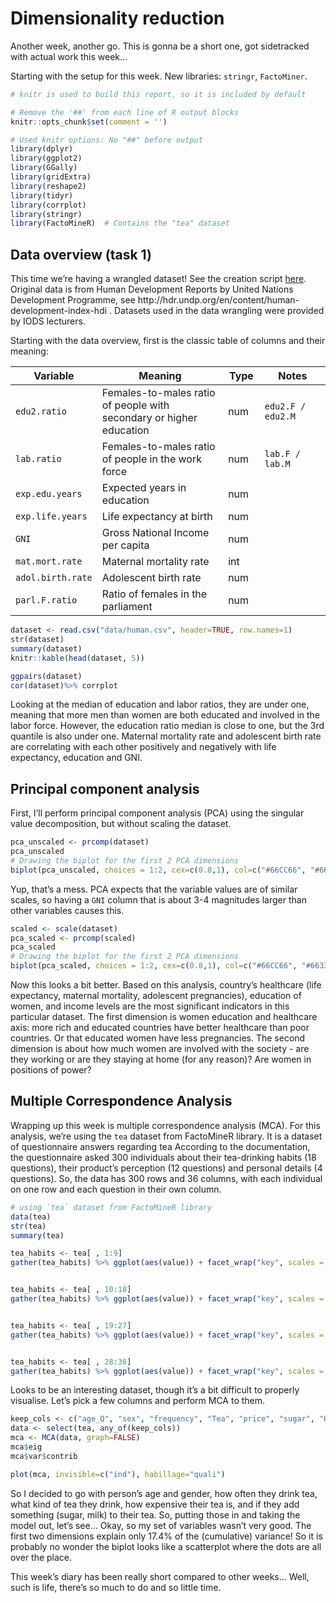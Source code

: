 # Dimensionality reduction
Another week, another go. This is gonna be a short one, got sidetracked with actual work this week...

Starting with the setup for this week. New libraries: `stringr`, `FactoMiner`.
```r
# knitr is used to build this report, so it is included by default

# Remove the '##' from each line of R output blocks
knitr::opts_chunk$set(comment = '')

# Used knitr options: No "##" before output
library(dplyr)
library(ggplot2)
library(GGally)
library(gridExtra)
library(reshape2)
library(tidyr)
library(corrplot)
library(stringr)
library(FactoMineR)  # Contains the "tea" dataset
```

## Data overview (task 1)
This time we're having a wrangled dataset! See the creation script [here](https://github.com/pkars/IODS-project/blob/master/data/create_human.R). Original data is from Human Development Reports by United Nations Development Programme, see http://hdr.undp.org/en/content/human-development-index-hdi . Datasets used in the data wrangling were provided by IODS lecturers.

Starting with the data overview, first is the classic table of columns and their meaning:

| Variable | Meaning | Type | Notes |
|-|----|-|--|
|`edu2.ratio`|Females-to-males ratio of people with secondary or higher education |num|`edu2.F / edu2.M`|
|`lab.ratio`|Females-to-males ratio of people in the work force|num|`lab.F / lab.M`|
|`exp.edu.years`  |Expected years in education|num||
|`exp.life.years` |Life expectancy at birth|num||
|`GNI`            |Gross National Income per capita|num||
|`mat.mort.rate`  |Maternal mortality rate|int||
|`adol.birth.rate`|Adolescent birth rate|num||
|`parl.F.ratio`   |Ratio of females in the parliament|num||


```r
dataset <- read.csv("data/human.csv", header=TRUE, row.names=1)
str(dataset)
summary(dataset)
knitr::kable(head(dataset, 5))
```
```r
ggpairs(dataset)
cor(dataset)%>% corrplot
```

Looking at the median of education and labor ratios, they are under one, meaning that more men than women are both educated and involved in the labor force. However, the education ratio median is close to one, but the 3rd quantile is also under one. Maternal mortality rate and adolescent birth rate are correlating with each other positively and negatively with life expectancy, education and GNI.


## Principal component analysis
First, I'll perform principal component analysis (PCA) using the singular value decomposition, but without scaling the dataset.
```r
pca_unscaled <- prcomp(dataset)
pca_unscaled
# Drawing the biplot for the first 2 PCA dimensions
biplot(pca_unscaled, choices = 1:2, cex=c(0.8,1), col=c("#66CC66", "#663399")) # purple color is "rebecca"
```

Yup, that's a mess. PCA expects that the variable values are of similar scales, so having a `GNI` column that is about 3-4 magnitudes larger than other variables causes this.

```r
scaled <- scale(dataset)
pca_scaled <- prcomp(scaled)
pca_scaled
# Drawing the biplot for the first 2 PCA dimensions
biplot(pca_scaled, choices = 1:2, cex=c(0.8,1), col=c("#66CC66", "#663399")) # purple color is "rebecca"

```

Now this looks a bit better. Based on this analysis, country's healthcare (life expectancy, maternal mortality, adolescent pregnancies), education of women, and income levels are the most significant indicators in this particular dataset. The first dimension is women education and healthcare axis: more rich and educated countries have better healthcare than poor countries. Or that educated women have less pregnancies. The second dimension is about how much women are involved with the society - are they working or are they staying at home (for any reason)? Are women in positions of power?

## Multiple Correspondence Analysis
Wrapping up this week is multiple correspondence analysis (MCA).  For this analysis, we're using the `tea` dataset from FactoMineR library. It is a dataset of questionnaire answers regarding tea According to the documentation, the questionnaire asked 300 individuals about their tea-drinking habits (18 questions), their product's perception (12 questions) and personal details (4 questions). So, the data has 300 rows and 36 columns, with each individual on one row and each question in their own column.
```r
# using `tea` dataset from FactoMineR library
data(tea)
str(tea)
summary(tea)

tea_habits <- tea[ , 1:9]
gather(tea_habits) %>% ggplot(aes(value)) + facet_wrap("key", scales = "free") + geom_bar() + theme(axis.text.x = element_text(angle = 45, hjust = 1, size = 8))


tea_habits <- tea[ , 10:18]
gather(tea_habits) %>% ggplot(aes(value)) + facet_wrap("key", scales = "free") + geom_bar() + theme(axis.text.x = element_text(angle = 45, hjust = 1, size = 8))


tea_habits <- tea[ , 19:27]
gather(tea_habits) %>% ggplot(aes(value)) + facet_wrap("key", scales = "free") + geom_bar() + theme(axis.text.x = element_text(angle = 45, hjust = 1, size = 8))


tea_habits <- tea[ , 28:36]
gather(tea_habits) %>% ggplot(aes(value)) + facet_wrap("key", scales = "free") + geom_bar() + theme(axis.text.x = element_text(angle = 45, hjust = 1, size = 8))
```

Looks to be an interesting dataset, though it's a bit difficult to properly visualise. Let's pick a few columns and perform MCA to them.

```r
keep_cols <- c("age_Q", "sex", "frequency", "Tea", "price", "sugar", "How")
data <- select(tea, any_of(keep_cols))
mca <- MCA(data, graph=FALSE)
mca$eig
mca$var$contrib

plot(mca, invisible=c("ind"), habillage="quali")
```

So I decided to go with person's age and gender, how often they drink tea, what kind of tea they drink, how expensive their tea is, and if they add something (sugar, milk) to their tea. So, putting those in and taking the model out, let's see... Okay, so my set of variables wasn't very good. The first two dimensions explain only 17.4% of the (cumulative) variance! So it is probably no wonder the biplot looks like a scatterplot where the dots are all over the place.

This week's diary has been really short compared to other weeks... Well, such is life, there's so much to do and so little time.
